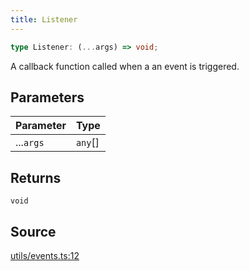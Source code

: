 ```yaml
---
title: Listener
---
```


```ts
type Listener: (...args) => void;
```

A callback function called when a an event is triggered.

## Parameters

| Parameter | Type |
| :------ | :------ |
| ...`args` | `any`[] |

## Returns

`void`

## Source

[utils/events.ts:12](https://github.com/dominant-strategies/quais.js/blob/7ad0a969a30d30fc2cf79fa0dcda980927cb6fd5/src/utils/events.ts#L12)
